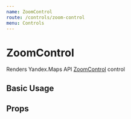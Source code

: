 ```yaml
---
name: ZoomControl
route: /controls/zoom-control
menu: Controls
---
```



# ZoomControl

Renders Yandex.Maps API [ZoomControl][control] control

## Basic Usage

<Playground>
  <YMaps>
    <Map
      defaultState={{
        center: [55.751574, 37.573856],
        zoom: 9,
        controls: [],
      }}
    >
      <ZoomControl options={{ float: 'right' }} />
    </Map>
  </YMaps>
</Playground>

## Props

<Props of={_ZoomControl} />

[control]:
  https://tech.yandex.com/maps/doc/jsapi/2.1/ref/reference/control.ZoomControl-docpage/
